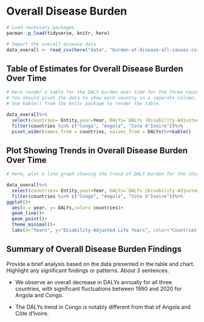 # Overall Disease Burden

```r
# Load necessary packages
pacman::p_load(tidyverse, knitr, here)

# Import the overall disease data
data_overall <- read_csv(here("data", "burden-of-disease-all-causes.csv"))
```

## Table of Estimates for Overall Disease Burden Over Time

```r
# Here render a table for the DALY burden over time for the three countries 
# You should pivot the data to show each country in a separate column.
# Use kable() from the knitr package to render the table.

data_overall%>%
  select(countries= Entity,year=Year, DALYs=`DALYs (Disability-Adjusted Life Years) - All causes - Sex: Both - Age: Age-standardized (Rate)`)%>%
  filter(countries %in% c("Congo", "Angola", "Cote d'Ivoire"))%>%
  pivot_wider(names_from = countries, values_from = DALYs)%>%kable()

```

## Plot Showing Trends in Overall Disease Burden Over Time

```r
# Here, plot a line graph showing the trend of DALY burden for the chosen countries over time. You can use ggplot2 to create this plot. Each country's line should be a different color.

data_overall%>%
  select(countries= Entity,year=Year, DALYs=`DALYs (Disability-Adjusted Life Years) - All causes - Sex: Both - Age: Age-standardized (Rate)`)%>%
  filter(countries %in% c("Congo", "Angola", "Cote d'Ivoire"))%>%
ggplot()+
  aes(x = year, y= DALYs,color= countries)+
  geom_line()+
  geom_point()+
  theme_minimal()+
  labs(x="Years", y="Disability-Adjusted Life Years", color="Countries")
```

## Summary of Overall Disease Burden Findings

Provide a brief analysis based on the data presented in the table and chart. Highlight any significant findings or patterns. About 3 sentences.


- We observe an overall decrease in DALYs annually for all three countries, with significant fluctuations between 1990 and 2020 for Angola and Congo.


- The DALYs trend in Congo is notably different from that of Angola and Côte d'Ivoire.

